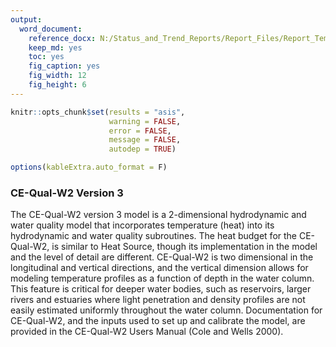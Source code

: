 ```yaml
---
output: 
  word_document:
    reference_docx: N:/Status_and_Trend_Reports/Report_Files/Report_Template.docx
    keep_md: yes
    toc: yes
    fig_caption: yes
    fig_width: 12
    fig_height: 6
---
```


```r

knitr::opts_chunk$set(results = "asis",
                      warning = FALSE,
                      error = FALSE,
                      message = FALSE,
                      autodep = TRUE)

options(kableExtra.auto_format = F)

```

### CE-Qual-W2 Version 3

The CE-Qual-W2 version 3 model is a 2-dimensional hydrodynamic and water quality model that incorporates temperature (heat) into its hydrodynamic and water quality subroutines. The heat budget for the CE-Qual-W2, is similar to Heat Source, though its implementation in the model and the level of detail are different. CE-Qual-W2 is two dimensional in the longitudinal and vertical directions, and the vertical dimension allows for modeling temperature profiles as a function of depth in the water column. This feature is critical for deeper water bodies, such as reservoirs, larger rivers and estuaries where light penetration and density profiles are not easily estimated uniformly throughout the water column. Documentation for CE-Qual-W2, and the inputs used to set up and calibrate the model, are provided in the CE-Qual-W2 Users Manual (Cole and Wells 2000). 